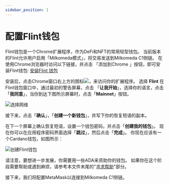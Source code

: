 ```yaml
---
sidebar_position: 1
---
```



# 配置Flint钱包

Flint钱包是一个Chrome扩展程序，作为DeFi和NFT的常用轻型钱包。 当前版本的Flint允许用户启用「Milkomeda模式」，将交易发送到Milkomeda C1侧链。 在使用Chrome浏览器时访问以下链接，并点击 「添加到Chrome 」按钮，即可安装Flint钱包: [安装Flint 钱包](https://chrome.google.com/webstore/detail/flint/hnhobjmcibchnmglfbldbfabcgaknlkj)

安装后，点击Chrome窗口右上方的图标<img src={puzzleIcon} className="img-icon" />，来访问你的扩展程序。 选择 **Flint** 在Flint钱包窗口中，通过最初的警告屏幕，点击 「**让我开始**」，选择你的语言，点击「**我同意**」，当你到达下图所示屏幕时，点击「**Mainnet**」按钮。

![选择网络](/img/pick-a-network.png)

接下来，点击「**确认**」，「**创建一个新钱包**」，并写下你的恢复短语的副本。

在下一个屏幕上确认恢复短语，设置一个钱包密码，并点击「**创建我的钱包**」。 现在你可以在应用程序密码界面选择「**跳过**」，然后点击「**完成**」。 你现在应该有一个Cardano钱包，如图所示：

![创建Flint钱包](/img/create-cardano-wallet.png)

请注意，要想进一步发展，你需要用一些ADA来资助你的钱包。 如果你在这个阶段需要帮助或遇到麻烦，请参考本文件末尾的"[寻求帮助](././get-help)"部分。

接下来，我们将配置MetaMask以连接到Milkomeda C1侧链。
